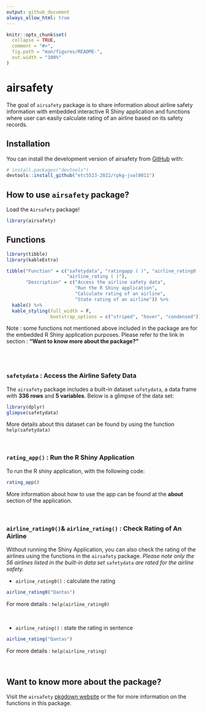 ```yaml
---
output: github_document
always_allow_html: true
---
```


<!-- README.md is generated from README.Rmd. Please edit that file -->

```r
knitr::opts_chunk$set(
  collapse = TRUE,
  comment = "#>",
  fig.path = "man/figures/README-",
  out.width = "100%"
)
```

# airsafety

<!-- badges: start -->
<!-- badges: end -->

The goal of `airsafety` package is to share information about airline safety information with embedded interactive R Shiny application and functions where user can easily calculate rating of an airline based on its safety records.

## Installation

You can install the development version of airsafety from [GitHub](https://github.com/) with:

``` r
# install.packages("devtools")
devtools::install_github("etc5523-2022/rpkg-jval0011")
```

## How to use `airsafety` package?

Load the `Airsafety` package!

```r
library(airsafety)
```

## Functions

```r
library(tibble)
library(kableExtra)

tibble("Function" = c("safetydata", "ratingapp ( )", "airline_rating0 ( )", 
                      "airline_rating ( )"),
       "Description" = c("Access the airline safety data", 
                         "Run the R Shiny application", 
                         "Calculate rating of an airline", 
                         "State rating of an airline")) %>%
  kable() %>%
  kable_styling(full_width = F, 
                bootstrap_options = c("striped", "hover", "condensed"))
```

Note : some functions not mentioned above included in the package are for the embedded R Shiny application purposes. Please refer to the link in section : **"Want to know more about the package?"**

<br>
<br>

### `safetydata` : Access the Airline Safety Data

The `airsafety` package includes a built-in dataset `safetydata`, a data frame with **336 rows** and **5 variables**. Below is a glimpse of the data set:

```r
library(dplyr)
glimpse(safetydata)
```

More details about this dataset can be found by using the function `help(safetydata)`

<br>

### `rating_app()` : Run the R Shiny Application

To run the R shiny application, with the following code:

```r
rating_app()
```

More information about how to use the app can be found at the **about** section of the application.

<br>

### `airline_rating0()`& `airline_rating()` : Check Rating of An Airline

Without running the Shiny Application, you can also check the rating of the airlines using the functions in the `airsafety` package. *Please note only the 56 airlines listed in the built-in data set* `safetydata` *are rated for the airline safety.*

- `airline_rating0()` : calculate the rating

```r
airline_rating0("Qantas")
```
For more details : `help(airline_rating0)`

<br>

- `airline_rating()` : state the rating in sentence

```r
airline_rating("Qantas")
```
For more details : `help(airline_rating)`

<br>

## Want to know more about the package?

Visit the `airsafety` [pkgdown website](https://etc5523-2022.github.io/rpkg-jval0011/) or the for more information on the functions in this package.
